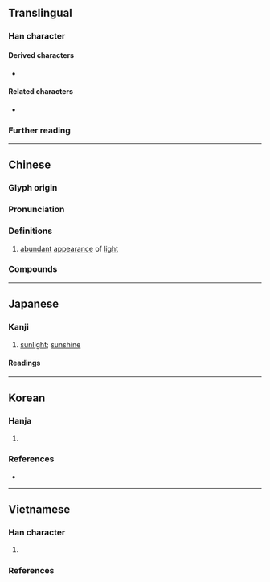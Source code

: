{{also|𬀩}}
{{character info}}
==Translingual==

===Han character===
{{Han char|rn=72|rad=日|as=09|sn=13|four=64056|canj=ADMQ|ids=⿰日韋}}

====Derived characters====
* {{l|mul|𦾛}}

====Related characters====
* {{l|mul|𬀩}} {{q|[[Simplified Chinese]]}}

===Further reading===
{{Han ref|kx=0498.120|dkj=14049|dj=0866.090|hdz=21527.050|uh=6690}}

----

==Chinese==
{{zh-forms|s=𬀩|alt=㬙}}

===Glyph origin===
{{Han etym}}
{{Han compound|日|韋|t1=day; sun|c1=s|c2=p|ls=psc}}

===Pronunciation===
{{zh-pron
|m=wěi
|c=wai5
|mc=y
|oc=y
|ma=
|cat=a
}}

===Definitions===
{{zh-hanzi}}

# {{lb|zh|literary}} [[abundant]] [[appearance]] of [[light]]

===Compounds===
{{zh-der|暐曄}}

----

==Japanese==

===Kanji===
{{ja-kanji|grade=|rs=日09}}

# [[sunlight]]; [[sunshine]]

====Readings====
{{ja-readings
|on=い
|kun=ひざし
}}

----

==Korean==

===Hanja===
{{ko-hanja|햇빛|위}}

# {{hanja form of|위|[[sunlight]]; [[sunshine]]}}

===References===
* {{R:hanjadoc|4672}}

----

==Vietnamese==

===Han character===
{{vi-readings|rs=日09
|hanviet=vỉ-bonet
|phienthiet=于鬼 vu quỷ
}}

# {{han tu form of|vỉ|[[bright]] [[sunlight]]}}

===References===
<references/>